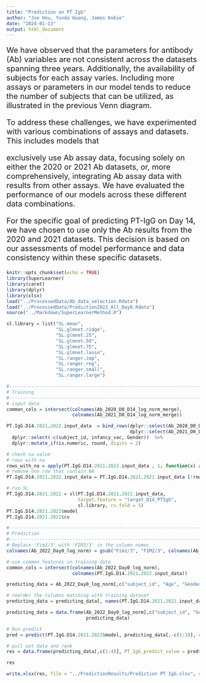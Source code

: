 ```yaml
---
title: "Prediction on PT IgG"
author: "Joe Hou, Yunda Huang, James Kobie"
date: "2024-01-13"
output: html_document
---
```


<div style="font-size:20px;">
We have observed that the parameters for antibody (Ab) variables are not consistent across the datasets spanning three years. Additionally, the availability of subjects for each assay varies. Including more assays or parameters in our model tends to reduce the number of subjects that can be utilized, as illustrated in the previous Venn diagram.

To address these challenges, we have experimented with various combinations of assays and datasets. This includes models that

exclusively use Ab assay data, focusing solely on either the 2020 or 2021 Ab datasets, or, more comprehensively, integrating Ab assay data with results from other assays. We have evaluated the performance of our models across these different data combinations.

For the specific goal of predicting PT-IgG on Day 14, we have chosen to use only the Ab results from the 2020 and 2021 datasets. This decision is based on our assessments of model performance and data consistency within these specific datasets.
</div>


```r
knitr::opts_chunk$set(echo = TRUE)
library(SuperLearner)
library(caret)
library(dplyr)
library(xlsx)
load("../ProcessedData/Ab_data_selection.Rdata")
load("../ProcessedData/Prediction2022_All_Day0.Rdata")
source("../Markdown/SuperLearnerMethod.R")
```

```r
sl.library = list("SL.mean",
                  "SL.glmnet.ridge",
                  "SL.glmnet.25",
                  "SL.glmnet.50",
                  "SL.glmnet.75",
                  "SL.glmnet.lasso",
                  "SL.ranger.imp",
                  "SL.ranger.reg",
                  "SL.ranger.small",
                  "SL.ranger.large")

#-----------------------------------------------------------------------------#
# Training
#-----------------------------------------------------------------------------#
# input data
common_cols = intersect(colnames(Ab_2020_D0_D14_log_norm_merge), 
                        colnames(Ab_2021_D0_D14_log_norm_merge))

PT.IgG.D14.2021.2022.input_data  = bind_rows(dplyr::select(Ab_2020_D0_D14_log_norm_merge, common_cols), 
                                             dplyr::select(Ab_2021_D0_D14_log_norm_merge, common_cols)) %>%
  dplyr::select(-c(subject_id, infancy_vac, Gender))  %>%
  dplyr::mutate_if(is.numeric, round, digits = 2)

# check na value
# rows with na
rows_with_na = apply(PT.IgG.D14.2021.2022.input_data , 1, function(x) any(is.na(x)))
# remove one row that contain NA
PT.IgG.D14.2021.2022.input_data = PT.IgG.D14.2021.2022.input_data [!rows_with_na, ]

# run SL
PT.IgG.D14.2021.2022 = sl(PT.IgG.D14.2021.2022.input_data, 
                          target.feature = "target_D14_PTIgG", 
                          sl.library, cv.fold = 5)
PT.IgG.D14.2021.2022$model
PT.IgG.D14.2021.2022$cv

#-----------------------------------------------------------------------------#
# Prediction
#-----------------------------------------------------------------------------#
# Replace 'Fim2/3' with 'FIM2/3' in the column names
colnames(Ab_2022_Day0_log_norm) = gsub("Fim2/3", "FIM2/3", colnames(Ab_2022_Day0_log_norm))

# use common features in training data
common_cols = intersect(colnames(Ab_2022_Day0_log_norm), 
                        colnames(PT.IgG.D14.2021.2022.input_data))

predicting_data = Ab_2022_Day0_log_norm[,c("subject_id", "Age", "Gender", "infancy_vac", common_cols)]

# reorder the columns matching with training dataset
predicting_data = predicting_data[, names(PT.IgG.D14.2021.2022.input_data[,-35])]

predicting_data = data.frame(Ab_2022_Day0_log_norm[,c("subject_id", "Gender", "infancy_vac")], 
                             predicting_data)

# Run predict
pred = predict(PT.IgG.D14.2021.2022$model, predicting_data[,-c(1:3)], onlySL = TRUE)

# pull out data and rank
res = data.frame(predicting_data[,c(1:4)], PT_IgG_predict_value = pred$pred, PT_IgG_Rank = rank(-pred$pred))

res

write.xlsx(res, file = "../PredictionResults/Prediction PT IgG.xlsx", col.names = TRUE, row.names = FALSE)

```
